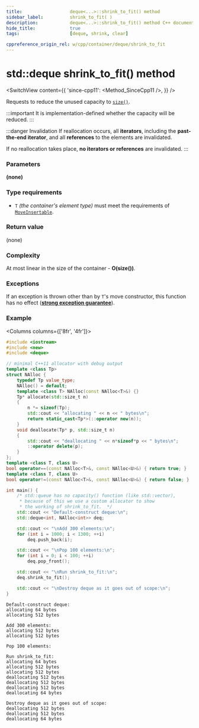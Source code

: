 ```yaml
---
title:					deque<...>::shrink_to_fit() method
sidebar_label:			shrink_to_fit( )
description:			deque<...>::shrink_to_fit() method C++ documentation
hide_title:				true
tags:					[deque, shrink, clear]

cppreference_origin_rel: w/cpp/container/deque/shrink_to_fit
---
```



<!-- Terms -->

<!----------------- Codes ---------------------->

<!-- shrink_to_fit() -->

# std::deque shrink_to_fit() method

<SwitchView content={{
	'since-cpp11': <Method_SinceCpp11 />,
}} />

Requests to reduce the unused capacity to [`size()`](/docs/std/containers/queues/deque/size).

:::important
It is implementation-defined whether the capacity will be reduced.
:::

:::danger Invalidation
If reallocation occurs, all **iterators**, including the **past-the-end iterator**, and all **references** to the elements are invalidated.

If no reallocation takes place, **no iterators or references** are invalidated.
:::

### Parameters

**(none)**

### Type requirements
- `T` *(the container's element type)* must meet the requirements of [`MoveInsertable`](/docs/named_req/MoveInsertable).

### Return value

(none)

### Complexity

At most linear in the size of the container - **O(size())**.

### Exceptions

If an exception is thrown other than by `T`'s move constructor, this function has no effect ([**strong exception guarantee**](#)).

### Example

<Columns columns={['8fr', '4fr']}>
<div>

```cpp title='Main.cpp' showLineNumbers
#include <iostream>
#include <new>
#include <deque>

// minimal C++11 allocator with debug output
template <class Tp>
struct NAlloc {
    typedef Tp value_type;
    NAlloc() = default;
    template <class T> NAlloc(const NAlloc<T>&) {}
    Tp* allocate(std::size_t n)
    {
        n *= sizeof(Tp);
        std::cout << "allocating " << n << " bytes\n";
        return static_cast<Tp*>(::operator new(n));
    }
    void deallocate(Tp* p, std::size_t n)
    {
        std::cout << "deallocating " << n*sizeof*p << " bytes\n";
        ::operator delete(p);
    }
};
template <class T, class U>
bool operator==(const NAlloc<T>&, const NAlloc<U>&) { return true; }
template <class T, class U>
bool operator!=(const NAlloc<T>&, const NAlloc<U>&) { return false; }

int main() {
    /* std::queue has no capacity() function (like std::vector),
     * because of this we use a custom allocator to show
     * the working of shrink_to_fit.  */
    std::cout << "Default-construct deque:\n";
    std::deque<int, NAlloc<int>> deq;

    std::cout << "\nAdd 300 elements:\n";
    for (int i = 1000; i < 1300; ++i)
        deq.push_back(i);

    std::cout << "\nPop 100 elements:\n";
    for (int i = 0; i < 100; ++i)
        deq.pop_front();

    std::cout << "\nRun shrink_to_fit:\n";
    deq.shrink_to_fit();

    std::cout << "\nDestroy deque as it goes out of scope:\n";
}
```

</div>
<div>

```plaintext title="Possible output"
Default-construct deque:
allocating 64 bytes
allocating 512 bytes

Add 300 elements:
allocating 512 bytes
allocating 512 bytes

Pop 100 elements:

Run shrink_to_fit:
allocating 64 bytes
allocating 512 bytes
allocating 512 bytes
deallocating 512 bytes
deallocating 512 bytes
deallocating 512 bytes
deallocating 64 bytes

Destroy deque as it goes out of scope:
deallocating 512 bytes
deallocating 512 bytes
deallocating 64 bytes
```

</div>
</Columns>
